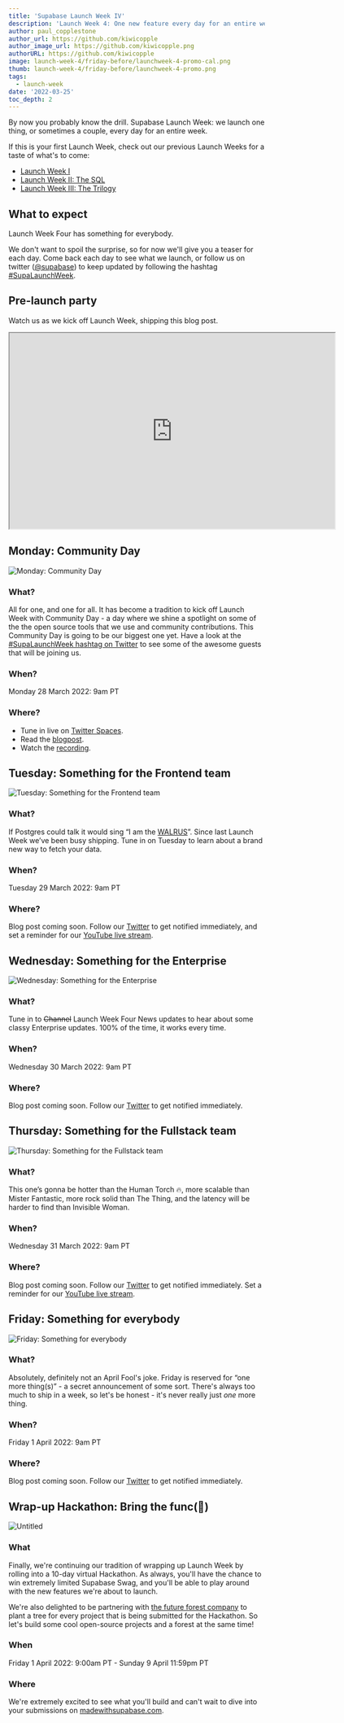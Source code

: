 ```yaml
---
title: 'Supabase Launch Week IV'
description: 'Launch Week 4: One new feature every day for an entire week. Starting Monday 28th March.'
author: paul_copplestone
author_url: https://github.com/kiwicopple
author_image_url: https://github.com/kiwicopple.png
authorURL: https://github.com/kiwicopple
image: launch-week-4/friday-before/launchweek-4-promo-cal.png
thumb: launch-week-4/friday-before/launchweek-4-promo.png
tags:
  - launch-week
date: '2022-03-25'
toc_depth: 2
---
```


By now you probably know the drill. Supabase Launch Week: we launch one thing, or sometimes a couple,
every day for an entire week.

If this is your first Launch Week, check out our previous Launch Weeks for a taste of what's to come:

- [Launch Week I](/blog/2021/03/25/launch-week)
- [Launch Week II: The SQL](/blog/2021/07/22/supabase-launch-week-sql)
- [Launch Week III: The Trilogy](/blog/2021/11/26/supabase-launch-week-the-trilogy)

## What to expect

Launch Week Four has something for everybody.

We don't want to spoil the surprise, so for now we'll give you a teaser for each day.
Come back each day to see what we launch, or follow us on twitter ([@supabase](https://twitter.com/supabase))
to keep updated by following the hashtag [#SupaLaunchWeek](https://twitter.com/hashtag/SupaLaunchWeek).

## Pre-launch party

Watch us as we kick off Launch Week, shipping this blog post.

<iframe
  className="w-full video-with-border"
  width="640"
  height="385"
  src="https://www.youtube-nocookie.com/embed/bpzQCViwLLA"
  frameBorder="1"
  allow="accelerometer; autoplay; clipboard-write; encrypted-media; gyroscope; picture-in-picture"
  allowFullScreen
></iframe>

## Monday: Community Day

![Monday: Community Day](/images/blog/launch-week-4/friday-before/community.png)

### What?

All for one, and one for all. It has become a tradition to kick off Launch Week with Community Day -
a day where we shine a spotlight on some of the the open source tools that we use and community contributions.
This Community Day is going to be our biggest one yet.
Have a look at the [#SupaLaunchWeek hashtag on Twitter](https://twitter.com/hashtag/SupaLaunchWeek?src=hashtag_click)
to see some of the awesome guests that will be joining us.

### When?

Monday 28 March 2022: 9am PT

### Where?

- Tune in live on [Twitter Spaces](https://twitter.com/i/spaces/1mnxedEZzVPJX).
- Read the [blogpost](https://supabase.com/blog/2022/03/28/community-day).
- Watch the [recording](https://youtu.be/D0gIgjozOzc).

## Tuesday: Something for the Frontend team

![Tuesday: Something for the Frontend team](/images/blog/launch-week-4/friday-before/beatles.png)

### What?

If Postgres could talk it would sing “I am the [WALRUS](https://supabase.com/blog/2021/09/10/supabase-beta-august-2021#realtime-security-codename-walrus)”.
Since last Launch Week we’ve been busy shipping. Tune in on Tuesday to learn about a brand new way to fetch your data.

### When?

Tuesday 29 March 2022: 9am PT

### Where?

Blog post coming soon. Follow our [Twitter](https://twitter.com/supabase) to get notified immediately,
and set a reminder for our [YouTube live stream](https://www.youtube.com/watch?v=fApxu_U_hdw).

## Wednesday: Something for the Enterprise

![Wednesday: Something for the Enterprise](/images/blog/launch-week-4/friday-before/channel-4-news.png)

### What?

Tune in to ~~Channel~~ Launch Week Four News updates to hear about some classy Enterprise updates.
100% of the time, it works every time.

### When?

Wednesday 30 March 2022: 9am PT

### Where?

Blog post coming soon. Follow our [Twitter](https://twitter.com/supabase) to get notified immediately.

## Thursday: Something for the Fullstack team

![Thursday: Something for the Fullstack team](/images/blog/launch-week-4/friday-before/fantastic.png)

### What?

This one’s gonna be hotter than the Human Torch 🔥, more scalable than Mister Fantastic, more rock solid than The Thing,
and the latency will be harder to find than Invisible Woman.

### When?

Wednesday 31 March 2022: 9am PT

### Where?

Blog post coming soon. Follow our [Twitter](https://twitter.com/supabase) to get notified immediately.
Set a reminder for our [YouTube live stream](https://www.youtube.com/watch?v=Xci5SOv76k0).

## Friday: Something for everybody

![Friday: Something for everybody](/images/blog/launch-week-4/friday-before/turtles.png)

### What?

Absolutely, definitely not an April Fool's joke. Friday is reserved for “one more thing(s)” -
a secret announcement of some sort. There's always too much to ship in a week, so let's be honest -
it's never really just _one_ more thing.

### When?

Friday 1 April 2022: 9am PT

### Where?

Blog post coming soon. Follow our [Twitter](https://twitter.com/supabase) to get notified immediately.

## Wrap-up Hackathon: Bring the func(🕺)

![Untitled](/images/blog/launch-week-4/friday-before/dino.png)

### What

Finally, we're continuing our tradition of wrapping up Launch Week by rolling into a 10-day virtual Hackathon.
As always, you'll have the chance to win extremely limited Supabase Swag,
and you'll be able to play around with the new features we're about to launch.

We're also delighted to be partnering with [the future forest company](https://thefutureforestcompany.com/)
to plant a tree for every project that is being submitted for the Hackathon.
So let's build some cool open-source projects and a forest at the same time!

### When

Friday 1 April 2022: 9:00am PT - Sunday 9 April 11:59pm PT

### Where

We're extremely excited to see what you'll build and can't wait to dive into your submissions on
[madewithsupabase.com](https://www.madewithsupabase.com/).
